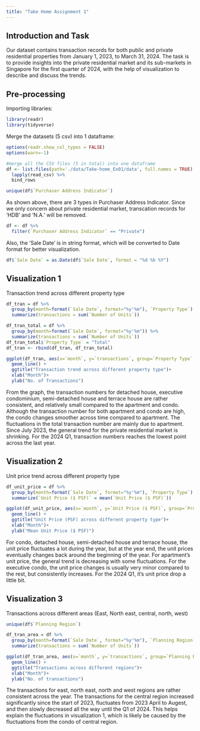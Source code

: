 ```yaml
---
title: "Take Home Assignment 1"
---
```


## Introduction and Task

Our dataset contains transaction records for both public and private residential properties from January 1, 2023, to March 31, 2024. The task is to provide insights into the private residential market and its sub-markets in Singapore for the first quarter of 2024, with the help of visualization to describe and discuss the trends.

## Pre-processing

Importing libraries:

```r
library(readr)
library(tidyverse)
```

Merge the datasets (5 csv) into 1 dataframe:

```r
options(readr.show_col_types = FALSE)
options(warn=-1)

#merge all the CSV files (5 in total) into one dataframe
df <- list.files(path='./data/Take-home_Ex01/data', full.names = TRUE) %>% 
  lapply(read_csv) %>% 
  bind_rows 

```

```r
unique(df$`Purchaser Address Indicator`)
```

As shown above, there are 3 types in Purchaser Address Indicator. Since we only concern about private residential market, transcation records for 'HDB' and 'N.A.' will be removed.

```r
df <- df %>%
  filter(`Purchaser Address Indicator` == "Private")
```

Also, the 'Sale Date' is in string format, which will be converted to Date format for better visualization.

```r
df$`Sale Date` = as.Date(df$`Sale Date`, format = "%d %b %Y")
```

## Visualization 1

Transaction trend across different property type

```r
df_tran = df %>%
  group_by(month=format(`Sale Date`, format="%y'%m"), `Property Type`) %>%
  summarize(transactions = sum(`Number of Units`))

df_tran_total = df %>%
  group_by(month=format(`Sale Date`, format="%y'%m")) %>%
  summarize(transactions = sum(`Number of Units`))
df_tran_total$`Property Type` = "Total"
df_tran <- rbind(df_tran, df_tran_total)
```

```r
ggplot(df_tran, aes(x=`month`, y=`transactions`, group=`Property Type`, color=`Property Type`)) +
  geom_line() +
  ggtitle("Transaction trend across different property type")+
  xlab("Month")+
  ylab("No. of Transactions")
```

From the graph, the transaction numbers for detached house, executive condominium, semi-detached house and terrace house are rather consistent, and relatively small compared to the apartment and condo. Although the transaction number for both apartment and condo are high, the condo changes smoother across time compared to apartment. The fluctuations in the total transaction number are mainly due to apartment. Since July 2023, the general trend for the private residential market is shrinking. For the 2024 Q1, transaction numbers reaches the lowest point across the last year.

## Visualization 2

Unit price trend across different property type

```r

df_unit_price = df %>%
  group_by(month=format(`Sale Date`, format="%y'%m"), `Property Type`) %>%
  summarize(`Unit Price ($ PSF)` = mean(`Unit Price ($ PSF)`))
```

```r
ggplot(df_unit_price, aes(x=`month`, y=`Unit Price ($ PSF)`, group=`Property Type`, color=`Property Type`)) +
  geom_line() +
  ggtitle("Unit Price (PSF) across different property type")+
  xlab("Month")+
  ylab("Mean Unit Price ($ PSF)")
```

For condo, detached house, semi-detached house and terrace house, the unit price fluctuates a lot during the year, but at the year end, the unit prices eventually changes back around the beginning of the year. For apartment's unit price, the general trend is decreasing with some fluctuations. For the executive condo, the unit price changes is usually very minor compared to the rest, but consistently increases. For the 2024 Q1, it's unit price drop a little bit.

## Visualization 3

Transactions across different areas (East, North east, central, north, west)

```r
unique(df$`Planning Region`)
```

```r

df_tran_area = df %>%
  group_by(month=format(`Sale Date`, format="%y'%m"), `Planning Region`) %>%
  summarize(transactions = sum(`Number of Units`))

```

```r

ggplot(df_tran_area, aes(x=`month`, y=`transactions`, group=`Planning Region`, color=`Planning Region`)) +
  geom_line() +
  ggtitle("Transactions across different regions")+
  xlab("Month")+
  ylab("No. of transactions")
```

The transactions for east, north east, north and west regions are rather consistent across the year. The transactions for the central region increased significantly since the start of 2023, fluctuates from 2023 April to Augest, and then slowly decreased all the way until the Q1 of 2024. This helps explain the fluctuations in visualization 1, which is likely be caused by the fluctuations from the condo of central region.
